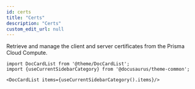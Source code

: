 ```yaml
---
id: certs
title: "Certs"
description: "Certs"
custom_edit_url: null
---
```




Retrieve and manage the client and server certificates from the Prisma Cloud Compute.



```mdx-code-block
import DocCardList from '@theme/DocCardList';
import {useCurrentSidebarCategory} from '@docusaurus/theme-common';

<DocCardList items={useCurrentSidebarCategory().items}/>
```
      